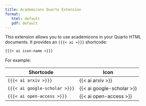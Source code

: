 ```yaml
---
title: Academicons Quarto Extension
format:
   html: default
   pdf: default
---
```


This extension allows you to use academicons in your Quarto HTML documents. It provides an `{{{< ai >}}}` shortcode:

``` markdown
{{{< ai icon-name >}}}
```

For example:

| Shortcode                       | Icon                        |
|---------------------------------|-----------------------------|
| `{{{< ai arxiv >}}}`            | {{< ai arxiv >}}            |
| `{{{< ai google-scholar >}}}`   | {{< ai google-scholar >}}   |
| `{{{< ai open-access >}}}`      | {{< ai open-access >}}      |
